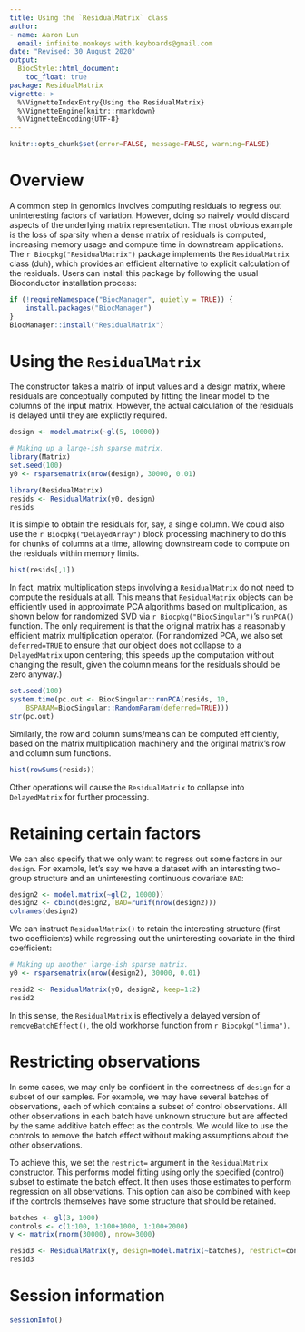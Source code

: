 ```yaml
---
title: Using the `ResidualMatrix` class
author: 
- name: Aaron Lun
  email: infinite.monkeys.with.keyboards@gmail.com 
date: "Revised: 30 August 2020"
output:
  BiocStyle::html_document:
    toc_float: true 
package: ResidualMatrix
vignette: >
  %\VignetteIndexEntry{Using the ResidualMatrix}
  %\VignetteEngine{knitr::rmarkdown}
  %\VignetteEncoding{UTF-8}    
---
```


```r
knitr::opts_chunk$set(error=FALSE, message=FALSE, warning=FALSE)
```

# Overview

A common step in genomics involves computing residuals to regress out uninteresting factors of variation.
However, doing so naively would discard aspects of the underlying matrix representation.
The most obvious example is the loss of sparsity when a dense matrix of residuals is computed,
increasing memory usage and compute time in downstream applications.
The `r Biocpkg("ResidualMatrix")` package implements the `ResidualMatrix` class (duh), 
which provides an efficient alternative to explicit calculation of the residuals.
Users can install this package by following the usual Bioconductor installation process:

```r
if (!requireNamespace("BiocManager", quietly = TRUE)) { 
    install.packages("BiocManager")
}
BiocManager::install("ResidualMatrix")
```

# Using the `ResidualMatrix`

The constructor takes a matrix of input values and a design matrix, 
where residuals are conceptually computed by fitting the linear model to the columns of the input matrix.
However, the actual calculation of the residuals is delayed until they are explictly required.

```r
design <- model.matrix(~gl(5, 10000))

# Making up a large-ish sparse matrix.
library(Matrix)
set.seed(100)
y0 <- rsparsematrix(nrow(design), 30000, 0.01)

library(ResidualMatrix)
resids <- ResidualMatrix(y0, design)
resids
```

It is simple to obtain the residuals for, say, a single column.
We could also use the `r Biocpkg("DelayedArray")` block processing machinery to do this for chunks of columns at a time,
allowing downstream code to compute on the residuals within memory limits.

```r
hist(resids[,1])
```

In fact, matrix multiplication steps involving a `ResidualMatrix` do not need to compute the residuals at all.
This means that `ResidualMatrix` objects can be efficiently used in approximate PCA algorithms based on multiplication,
as shown below for randomized SVD via `r Biocpkg("BiocSingular")`'s `runPCA()` function.
The only requirement is that the original matrix has a reasonably efficient matrix multiplication operator.
(For randomized PCA, we also set `deferred=TRUE` to ensure that our object does not collapse to a `DelayedMatrix` upon centering;
this speeds up the computation without changing the result, given the column means for the residuals should be zero anyway.)

```r
set.seed(100)
system.time(pc.out <- BiocSingular::runPCA(resids, 10, 
    BSPARAM=BiocSingular::RandomParam(deferred=TRUE)))
str(pc.out)
```

Similarly, the row and column sums/means can be computed efficiently, 
based on the matrix multiplication machinery and the original matrix's row and column sum functions.

```r
hist(rowSums(resids))
```

Other operations will cause the `ResidualMatrix` to collapse into `DelayedMatrix` for further processing.

# Retaining certain factors

We can also specify that we only want to regress out some factors in our `design`.
For example, let's say we have a dataset with an interesting two-group structure and an uninteresting continuous covariate `BAD`:

```r
design2 <- model.matrix(~gl(2, 10000))
design2 <- cbind(design2, BAD=runif(nrow(design2)))
colnames(design2)
```

We can instruct `ResidualMatrix()` to retain the interesting structure (first two coefficients)
while regressing out the uninteresting covariate in the third coefficient:

```r
# Making up another large-ish sparse matrix.
y0 <- rsparsematrix(nrow(design2), 30000, 0.01)

resid2 <- ResidualMatrix(y0, design2, keep=1:2)
resid2
```

In this sense, the `ResidualMatrix` is effectively a delayed version of `removeBatchEffect()`,
the old workhorse function from `r Biocpkg("limma")`.

# Restricting observations

In some cases, we may only be confident in the correctness of `design` for a subset of our samples.
For example, we may have several batches of observations, each of which contains a subset of control observations.
All other observations in each batch have unknown structure but are affected by the same additive batch effect as the controls.
We would like to use the controls to remove the batch effect without making assumptions about the other observations.

To achieve this, we set the `restrict=` argument in the `ResidualMatrix` constructor.
This performs model fitting using only the specified (control) subset to estimate the batch effect.
It then uses those estimates to perform regression on all observations.
This option can also be combined with `keep` if the controls themselves have some structure that should be retained.

```r
batches <- gl(3, 1000)
controls <- c(1:100, 1:100+1000, 1:100+2000)
y <- matrix(rnorm(30000), nrow=3000)

resid3 <- ResidualMatrix(y, design=model.matrix(~batches), restrict=controls)
resid3
```

# Session information {-}

```r
sessionInfo()
```
